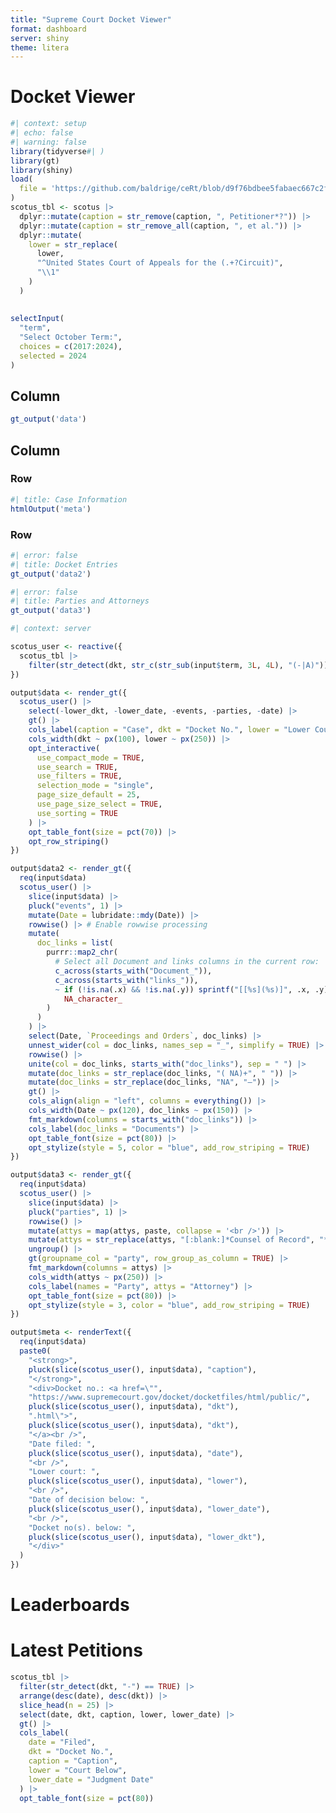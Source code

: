 ```yaml
---
title: "Supreme Court Docket Viewer"
format: dashboard
server: shiny
theme: litera
---
```


# Docket Viewer

```r
#| context: setup
#| echo: false
#| warning: false
library(tidyverse#| )
library(gt)
library(shiny)
load(
  file = 'https://github.com/baldrige/ceRt/blob/d9f76bdbee5fabaec667c2fca9f85b90335bb726/data/scotus.rda'
)
scotus_tbl <- scotus |>
  dplyr::mutate(caption = str_remove(caption, ", Petitioner*?")) |>
  dplyr::mutate(caption = str_remove_all(caption, ", et al.")) |>
  dplyr::mutate(
    lower = str_replace(
      lower,
      "^United States Court of Appeals for the (.+?Circuit)",
      "\\1"
    )
  )
```

## {.sidebar}

```r
selectInput(
  "term",
  "Select October Term:",
  choices = c(2017:2024),
  selected = 2024
)
```

## Column

```r
gt_output('data')
```

## Column

### Row {height=30%}

```r
#| title: Case Information
htmlOutput('meta')
```

### Row {.tabset height=70%}

```r
#| error: false
#| title: Docket Entries
gt_output('data2')
```

```r
#| error: false
#| title: Parties and Attorneys
gt_output('data3')
```

```r
#| context: server

scotus_user <- reactive({
  scotus_tbl |>
    filter(str_detect(dkt, str_c(str_sub(input$term, 3L, 4L), "(-|A)")) == TRUE)
})

output$data <- render_gt({
  scotus_user() |>
    select(-lower_dkt, -lower_date, -events, -parties, -date) |>
    gt() |>
    cols_label(caption = "Case", dkt = "Docket No.", lower = "Lower Court") |>
    cols_width(dkt ~ px(100), lower ~ px(250)) |>
    opt_interactive(
      use_compact_mode = TRUE,
      use_search = TRUE,
      use_filters = TRUE,
      selection_mode = "single",
      page_size_default = 25,
      use_page_size_select = TRUE,
      use_sorting = TRUE
    ) |>
    opt_table_font(size = pct(70)) |>
    opt_row_striping()
})

output$data2 <- render_gt({
  req(input$data)
  scotus_user() |>
    slice(input$data) |>
    pluck("events", 1) |>
    mutate(Date = lubridate::mdy(Date)) |>
    rowwise() |> # Enable rowwise processing
    mutate(
      doc_links = list(
        purrr::map2_chr(
          # Select all Document and links columns in the current row:
          c_across(starts_with("Document_")),
          c_across(starts_with("links_")),
          ~ if (!is.na(.x) && !is.na(.y)) sprintf("[[%s](%s)]", .x, .y) else
            NA_character_
        )
      )
    ) |>
    select(Date, `Proceedings and Orders`, doc_links) |>
    unnest_wider(col = doc_links, names_sep = "_", simplify = TRUE) |>
    rowwise() |>
    unite(col = doc_links, starts_with("doc_links"), sep = " ") |>
    mutate(doc_links = str_replace(doc_links, "( NA)+", " ")) |>
    mutate(doc_links = str_replace(doc_links, "NA", "–")) |>
    gt() |>
    cols_align(align = "left", columns = everything()) |>
    cols_width(Date ~ px(120), doc_links ~ px(150)) |>
    fmt_markdown(columns = starts_with("doc_links")) |>
    cols_label(doc_links = "Documents") |>
    opt_table_font(size = pct(80)) |>
    opt_stylize(style = 5, color = "blue", add_row_striping = TRUE)
})

output$data3 <- render_gt({
  req(input$data)
  scotus_user() |>
    slice(input$data) |>
    pluck("parties", 1) |>
    rowwise() |>
    mutate(attys = map(attys, paste, collapse = '<br />')) |>
    mutate(attys = str_replace(attys, "[:blank:]*Counsel of Record", "*")) |>
    ungroup() |>
    gt(groupname_col = "party", row_group_as_column = TRUE) |>
    fmt_markdown(columns = attys) |>
    cols_width(attys ~ px(250)) |>
    cols_label(names = "Party", attys = "Attorney") |>
    opt_table_font(size = pct(80)) |>
    opt_stylize(style = 3, color = "blue", add_row_striping = TRUE)
})

output$meta <- renderText({
  req(input$data)
  paste0(
    "<strong>",
    pluck(slice(scotus_user(), input$data), "caption"),
    "</strong>",
    "<div>Docket no.: <a href=\"",
    "https://www.supremecourt.gov/docket/docketfiles/html/public/",
    pluck(slice(scotus_user(), input$data), "dkt"),
    ".html\">",
    pluck(slice(scotus_user(), input$data), "dkt"),
    "</a><br />",
    "Date filed: ",
    pluck(slice(scotus_user(), input$data), "date"),
    "<br />",
    "Lower court: ",
    pluck(slice(scotus_user(), input$data), "lower"),
    "<br />",
    "Date of decision below: ",
    pluck(slice(scotus_user(), input$data), "lower_date"),
    "<br />",
    "Docket no(s). below: ",
    pluck(slice(scotus_user(), input$data), "lower_dkt"),
    "</div>"
  )
})

```

# Leaderboards


# Latest Petitions


```r
scotus_tbl |>
  filter(str_detect(dkt, "-") == TRUE) |>
  arrange(desc(date), desc(dkt)) |>
  slice_head(n = 25) |>
  select(date, dkt, caption, lower, lower_date) |>
  gt() |>
  cols_label(
    date = "Filed",
    dkt = "Docket No.",
    caption = "Caption",
    lower = "Court Below",
    lower_date = "Judgment Date"
  ) |>
  opt_table_font(size = pct(80))
```